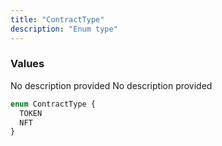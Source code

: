 ```yaml
---
title: "ContractType"
description: "Enum type"
---
```


### Values

<ResponseField name="TOKEN" type="enum">
  No description provided
</ResponseField>

<ResponseField name="NFT" type="enum">
  No description provided
</ResponseField>


```graphql ContractType
enum ContractType {
  TOKEN
  NFT
}
```
